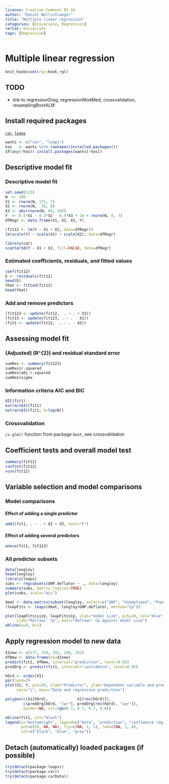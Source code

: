 ```yaml
---
license: Creative Commons BY-SA
author: "Daniel Wollschlaeger"
title: "Multiple linear regression"
categories: [Univariate, Regression]
rerCat: Univariate
tags: [Regression]
---
```


Multiple linear regression
=========================

```r
knit_hooks$set(rgl=hook_rgl)
```

TODO
-------------------------

 - link to regressionDiag, regressionModMed, crossvalidation, resamplingBootALM

Install required packages
-------------------------

[`car`](https://cran.r-project.org/package=car), [`leaps`](https://cran.r-project.org/package=leaps)

```r
wants <- c("car", "leaps")
has   <- wants %in% rownames(installed.packages())
if(any(!has)) install.packages(wants[!has])
```

Descriptive model fit
-------------------------

### Descriptive model fit

```r
set.seed(123)
N  <- 100
X1 <- rnorm(N, 175, 7)
X2 <- rnorm(N,  30, 8)
X3 <- abs(rnorm(N, 60, 30))
Y  <- 0.5*X1 - 0.3*X2 - 0.4*X3 + 10 + rnorm(N, 0, 7)
dfRegr <- data.frame(X1, X2, X3, Y)
```

```r
(fit12 <- lm(Y ~ X1 + X2, data=dfRegr))
lm(scale(Y) ~ scale(X1) + scale(X2), data=dfRegr)
```

```r
library(car)
scatter3d(Y ~ X1 + X2, fill=FALSE, data=dfRegr)
```

### Estimated coefficients, residuals, and fitted values

```r
coef(fit12)
E <- residuals(fit12)
head(E)
Yhat <- fitted(fit12)
head(Yhat)
```

### Add and remove predictors

```r
(fit123 <- update(fit12,  . ~ . + X3))
(fit13 <- update(fit123, . ~ . - X1))
(fit1 <- update(fit12,  . ~ . - X2))
```

Assessing model fit
-------------------------

### (Adjusted) \(R^{2}\) and residual standard error

```r
sumRes <- summary(fit123)
sumRes$r.squared
sumRes$adj.r.squared
sumRes$sigma
```

### Information criteria AIC and BIC

```r
AIC(fit1)
extractAIC(fit1)
extractAIC(fit1, k=log(N))
```

### Crossvalidation

`cv.glm()` function from package `boot`, see crossvalidation

Coefficient tests and overall model test
-------------------------

```r
summary(fit12)
confint(fit12)
vcov(fit12)
```

Variable selection and model comparisons
-------------------------

### Model comparisons

#### Effect of adding a single predictor

```r
add1(fit1, . ~ . + X2 + X3, test="F")
```

#### Effect of adding several predictors

```r
anova(fit1, fit123)
```

### All predictor subsets

```r
data(longley)
head(longley)
library(leaps)
subs <- regsubsets(GNP.deflator ~ ., data=longley)
summary(subs, matrix.logical=TRUE)
plot(subs, scale="bic")
```

```r
Xmat <- data.matrix(subset(longley, select=c("GNP", "Unemployed", "Population", "Year")))
(leapFits <- leaps(Xmat, longley$GNP.deflator, method="Cp"))
```

```r
plot(leapFits$size, leapFits$Cp, xlab="model size", pch=20, col="blue",
     ylab="Mallows' Cp", main="Mallows' Cp against model size")
abline(a=0, b=1)
```

Apply regression model to new data
-------------------------

```r
X1new <- c(177, 150, 192, 189, 181)
dfNew <- data.frame(X1=X1new)
predict(fit1, dfNew, interval="prediction", level=0.95)
predOrg <- predict(fit1, interval="confidence", level=0.95)
```

```r
hOrd <- order(X1)
par(lend=2)
plot(X1, Y, pch=20, xlab="Predictor", ylab="Dependent variable and prediction",
     xaxs="i", main="Data and regression prediction")

polygon(c(X1[hOrd],             X1[rev(hOrd)]),
        c(predOrg[hOrd, "lwr"], predOrg[rev(hOrd), "upr"]),
        border=NA, col=rgb(0.7, 0.7, 0.7, 0.6))

abline(fit1, col="black")
legend(x="bottomright", legend=c("Data", "prediction", "confidence region"),
       pch=c(20, NA, NA), lty=c(NA, 1, 1), lwd=c(NA, 1, 8),
       col=c("black", "blue", "gray"))
```

Detach (automatically) loaded packages (if possible)
-------------------------

```r
try(detach(package:leaps))
try(detach(package:car))
try(detach(package:carData))
```
